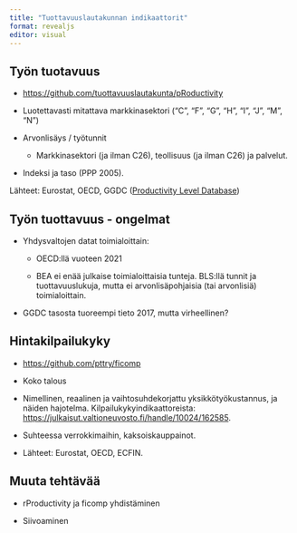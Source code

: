 ```yaml
---
title: "Tuottavuuslautakunnan indikaattorit"
format: revealjs
editor: visual
---
```


## Työn tuotavuus

-   <https://github.com/tuottavuuslautakunta/pRoductivity>

-   Luotettavasti mitattava markkinasektori ("C", "F", "G", "H", "I", "J", "M", "N")

-   Arvonlisäys / työtunnit

    -   Markkinasektori (ja ilman C26), teollisuus (ja ilman C26) ja palvelut.

-   Indeksi ja taso (PPP 2005).

Lähteet: Eurostat, OECD, GGDC ([Productivity Level Database](https://www.rug.nl/ggdc/productivity/pld/)) 

## Työn tuottavuus - ongelmat

-   Yhdysvaltojen datat toimialoittain:

    -   OECD:llä vuoteen 2021

    -   BEA ei enää julkaise toimialoittaisia tunteja. BLS:llä tunnit ja tuottavuuslukuja, mutta ei arvonlisäpohjaisia (tai arvonlisiä) toimialoittain.

-   GGDC tasosta tuoreempi tieto 2017, mutta virheellinen?

## Hintakilpailukyky

-   <https://github.com/pttry/ficomp>

-   Koko talous

-   Nimellinen, reaalinen ja vaihtosuhdekorjattu yksikkötyökustannus, ja näiden hajotelma. Kilpailukykyindikaattoreista: <https://julkaisut.valtioneuvosto.fi/handle/10024/162585>.

-   Suhteessa verrokkimaihin, kaksoiskauppainot.

-   Lähteet: Eurostat, OECD, ECFIN.

## Muuta tehtävää

-   rProductivity ja ficomp yhdistäminen

-   Siivoaminen
